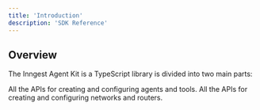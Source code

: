 ```yaml
---
title: 'Introduction'
description: 'SDK Reference'
---
```


## Overview

The Inngest Agent Kit is a TypeScript library is divided into two main parts:

<CardGroup>
  <Card title="Agent APIs" href="/reference/create-agent" icon="head-side-gear">
    All the APIs for creating and configuring agents and tools.
  </Card>
  <Card title="Network APIs" href="/reference/create-network" icon="chart-network">
    All the APIs for creating and configuring networks and routers.
  </Card>
</CardGroup>
